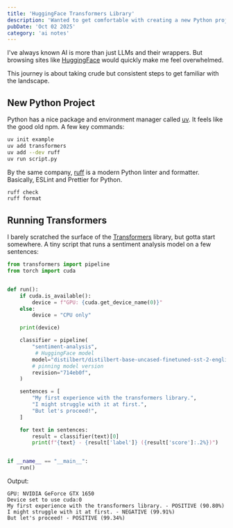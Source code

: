 ```yaml
---
title: 'HuggingFace Transformers Library'
description: 'Wanted to get comfortable with creating a new Python project. Ran the first HuggingFace model through their transformers library.'
pubDate: 'Oct 02 2025'
category: 'ai notes'
---
```


I've always known AI is more than just LLMs and their wrappers.
But browsing sites like [HuggingFace](https://huggingface.co/) would quickly make me feel overwhelmed.

This journey is about taking crude but consistent steps to get familiar with the landscape.

## New Python Project

Python has a nice package and environment manager called [uv](https://docs.astral.sh/uv/).
It feels like the good old npm. A few key commands:

```sh
uv init example
uv add transformers
uv add --dev ruff
uv run script.py
```

By the same company, [ruff](https://docs.astral.sh/ruff/) is a modern Python linter and formatter.
Basically, ESLint and Prettier for Python.

```sh
ruff check
ruff format
```

## Running Transformers

I barely scratched the surface of the [Transformers](https://huggingface.co/docs/transformers/en/index) library, but gotta start somewhere.
A tiny script that runs a sentiment analysis model on a few sentences:

```py
from transformers import pipeline
from torch import cuda


def run():
    if cuda.is_available():
        device = f"GPU: {cuda.get_device_name(0)}"
    else:
        device = "CPU only"

    print(device)

    classifier = pipeline(
        "sentiment-analysis",
         # HuggingFace model
        model="distilbert/distilbert-base-uncased-finetuned-sst-2-english",
        # pinning model version
        revision="714eb0f",
    )

    sentences = [
        "My first experience with the transformers library.",
        "I might struggle with it at first.",
        "But let's proceed!",
    ]

    for text in sentences:
        result = classifier(text)[0]
        print(f"{text} - {result['label']} ({result['score']:.2%})")


if __name__ == "__main__":
    run()
```

Output:

```
GPU: NVIDIA GeForce GTX 1650
Device set to use cuda:0
My first experience with the transformers library. - POSITIVE (90.80%)
I might struggle with it at first. - NEGATIVE (99.91%)
But let's proceed! - POSITIVE (99.34%)
```
